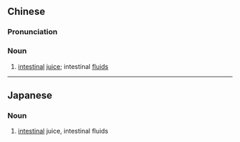 {{also|肠液}}
==Chinese==
{{zh-forms|s=肠液}}

===Pronunciation===
{{zh-pron
|m=cháng液
|cat=n
}}

===Noun===
{{zh-noun}}

# [[intestinal]] [[juice]]; intestinal [[fluid]]s

----

==Japanese==
{{ja-kanjitab|ちょう|えき|yomi=o}}

===Noun===
{{ja-noun|ちょうえき}}

# [[intestinal]] juice, intestinal fluids